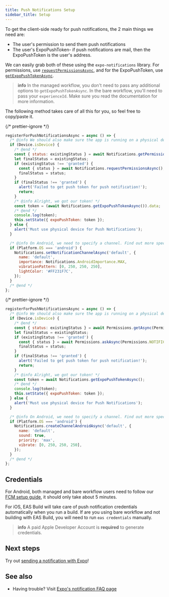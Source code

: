 ```yaml
---
title: Push Notifications Setup
sidebar_title: Setup
---
```



To get the client-side ready for push notifications, the 2 main things we need are:

- The user's permission to send them push notifications
- The user's ExpoPushToken- if push notifications are mail, then the ExpoPushToken is the user's address.

We can easily grab both of these using the `expo-notifications` library. For permissions, use [`requestPermissionsAsync`](../versions/latest/sdk/notifications.mdx#requestpermissionsasyncrequest-notificationpermissionsrequest-promisenotificationpermissionsstatus), and for the ExpoPushToken, use [`getExpoPushTokenAsync`](../versions/latest/sdk/notifications.mdx#getexpopushtokenasyncoptions-expotokenoptions-expopushtoken).

> **info** In the managed workflow, you don't need to pass any additional options to `getExpoPushTokenAsync`. In the bare workflow, you'll need to pass your `experienceId`. Make sure you read the documentation for more information.

The following method takes care of all this for you, so feel free to copy/paste it.

<Tabs>
<Tab label="New notifications">

{/* prettier-ignore */}
```javascript
registerForPushNotificationsAsync = async () => {
  /* @info We should also make sure the app is running on a physical device, since push notifications won't work on a simulator. */
  if (Device.isDevice) {
    /* @end */
    const { status: existingStatus } = await Notifications.getPermissionsAsync();
    let finalStatus = existingStatus;
    if (existingStatus !== 'granted') {
      const { status } = await Notifications.requestPermissionsAsync();
      finalStatus = status;
    }
    if (finalStatus !== 'granted') {
      alert('Failed to get push token for push notification!');
      return;
    }
    /* @info Alright, we got our token! */
    const token = (await Notifications.getExpoPushTokenAsync()).data;
    /* @end */
    console.log(token);
    this.setState({ expoPushToken: token });
  } else {
    alert('Must use physical device for Push Notifications');
  }

  /* @info On Android, we need to specify a channel. Find out more specifics in the expo-notifications documentation. */
  if (Platform.OS === 'android') {
    Notifications.setNotificationChannelAsync('default', {
      name: 'default',
      importance: Notifications.AndroidImportance.MAX,
      vibrationPattern: [0, 250, 250, 250],
      lightColor: '#FF231F7C',
    });
  }
  /* @end */
};
```

</Tab>
<Tab label="Legacy notifications">

{/* prettier-ignore */}
```javascript
registerForPushNotificationsAsync = async () => {
  /* @info We should also make sure the app is running on a physical device, since push notifications won't work on a simulator. */
  if (Device.isDevice) {
    /* @end */
    const { status: existingStatus } = await Permissions.getAsync(Permissions.NOTIFICATIONS);
    let finalStatus = existingStatus;
    if (existingStatus !== 'granted') {
      const { status } = await Permissions.askAsync(Permissions.NOTIFICATIONS);
      finalStatus = status;
    }
    if (finalStatus !== 'granted') {
      alert('Failed to get push token for push notification!');
      return;
    }
    /* @info Alright, we got our token! */
    const token = await Notifications.getExpoPushTokenAsync();
    /* @end */
    console.log(token);
    this.setState({ expoPushToken: token });
  } else {
    alert('Must use physical device for Push Notifications');
  }

  /* @info On Android, we need to specify a channel. Find out more specifics in the expo-notifications documentation. */
  if (Platform.OS === 'android') {
    Notifications.createChannelAndroidAsync('default', {
      name: 'default',
      sound: true,
      priority: 'max',
      vibrate: [0, 250, 250, 250],
    });
  }
  /* @end */
};
```

</Tab>
</Tabs>

## Credentials

For Android, both managed and bare workflow users need to follow our [FCM setup guide](using-fcm.mdx), it should only take about 5 minutes.

For iOS, EAS Build will take care of push notification credentials automatically when you run a build. If are you using bare workflow and not building with EAS Build, you will need to run `eas credentials` manually.

> **info** A paid Apple Developer Account is **required** to generate credentials.

## Next steps

Try out [sending a notification with Expo](./sending-notifications.mdx)!

## See also

- Having trouble? Visit [Expo's notification FAQ page](./faq.mdx)
